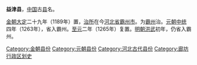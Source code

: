 '''益津县'''，[[中国|中国]]古[[县|县]]名。

[[金朝|金朝]][[大定_(金朝)|大定]]二十九年（1189年）置，[[治所|治所]]在今[[河北省|河北省]][[霸州市|霸州市]]。为[[霸州_(后周)|霸州]]治。[[元朝|元朝]][[中統_(年號)|中统]]四年（1263年），省入霸州。[[至元_(忽必烈)|至元]]二年（1265年）复置。[[明朝|明朝]][[洪武|洪武]]初年，仍省入霸州。

{{河北行政区划小作品}}
{{DEFAULTSORT:Y}}
[[Category:金朝县份|Category:金朝县份]]
[[Category:元朝县份|Category:元朝县份]]
[[Category:河北古代县份|Category:河北古代县份]]
[[Category:廊坊行政区划史|Category:廊坊行政区划史]]